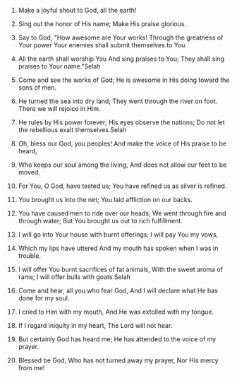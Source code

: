
1. Make a joyful shout to God, all the earth!

2. Sing out the honor of His name; Make His praise glorious.

3. Say to God, "How awesome are Your works! Through the greatness of Your power Your enemies shall submit themselves to You.

4. All the earth shall worship You And sing praises to You; They shall sing praises to Your name."Selah

5. Come and see the works of God; He is awesome in His doing toward the sons of men.

6. He turned the sea into dry land; They went through the river on foot. There we will rejoice in Him.

7. He rules by His power forever; His eyes observe the nations; Do not let the rebellious exalt themselves.Selah

8. Oh, bless our God, you peoples! And make the voice of His praise to be heard,

9. Who keeps our soul among the living, And does not allow our feet to be moved.

10. For You, O God, have tested us; You have refined us as silver is refined.

11. You brought us into the net; You laid affliction on our backs.

12. You have caused men to ride over our heads; We went through fire and through water; But You brought us out to rich fulfillment.

13. I will go into Your house with burnt offerings; I will pay You my vows,

14. Which my lips have uttered And my mouth has spoken when I was in trouble.

15. I will offer You burnt sacrifices of fat animals, With the sweet aroma of rams; I will offer bulls with goats.Selah

16. Come and hear, all you who fear God, And I will declare what He has done for my soul.

17. I cried to Him with my mouth, And He was extolled with my tongue.

18. If I regard iniquity in my heart, The Lord will not hear.

19. But certainly God has heard me; He has attended to the voice of my prayer.

20. Blessed be God, Who has not turned away my prayer, Nor His mercy from me!


